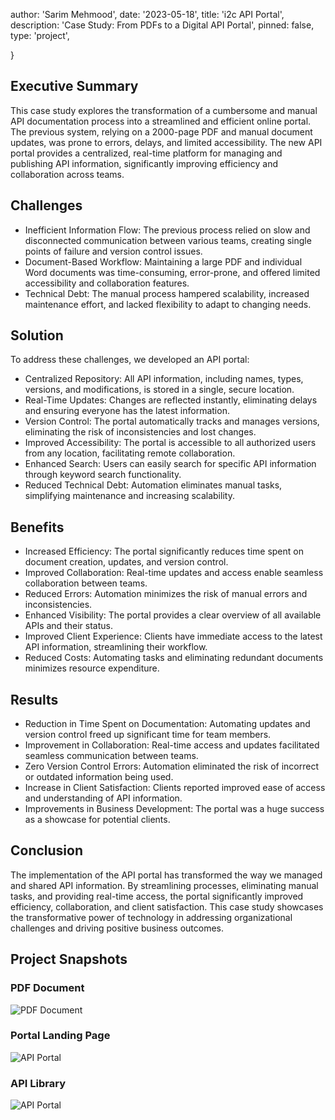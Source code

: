 

  author: 'Sarim Mehmood',
  date: '2023-05-18',
  title: 'i2c API Portal',
  description:
    'Case Study: From PDFs to a Digital API Portal',
  pinned: false,
  type: 'project',

}


## Executive Summary

This case study explores the transformation of a cumbersome and manual API documentation process into a streamlined and efficient online portal. The previous system, relying on a 2000-page PDF and manual document updates, was prone to errors, delays, and limited accessibility. The new API portal provides a centralized, real-time platform for managing and publishing API information, significantly improving efficiency and collaboration across teams.

## Challenges

- Inefficient Information Flow: The previous process relied on slow and disconnected communication between various teams, creating single points of failure and version control issues.
- Document-Based Workflow: Maintaining a large PDF and individual Word documents was time-consuming, error-prone, and offered limited accessibility and collaboration features.
- Technical Debt: The manual process hampered scalability, increased maintenance effort, and lacked flexibility to adapt to changing needs.

## Solution

To address these challenges, we developed an API portal:

- Centralized Repository: All API information, including names, types, versions, and modifications, is stored in a single, secure location.
- Real-Time Updates: Changes are reflected instantly, eliminating delays and ensuring everyone has the latest information.
- Version Control: The portal automatically tracks and manages versions, eliminating the risk of inconsistencies and lost changes.
- Improved Accessibility: The portal is accessible to all authorized users from any location, facilitating remote collaboration.
- Enhanced Search: Users can easily search for specific API information through keyword search functionality.
- Reduced Technical Debt: Automation eliminates manual tasks, simplifying maintenance and increasing scalability.

## Benefits

- Increased Efficiency: The portal significantly reduces time spent on document creation, updates, and version control.
- Improved Collaboration: Real-time updates and access enable seamless collaboration between teams.
- Reduced Errors: Automation minimizes the risk of manual errors and inconsistencies.
- Enhanced Visibility: The portal provides a clear overview of all available APIs and their status.
- Improved Client Experience: Clients have immediate access to the latest API information, streamlining their workflow.
- Reduced Costs: Automating tasks and eliminating redundant documents minimizes resource expenditure.

## Results

- Reduction in Time Spent on Documentation: Automating updates and version control freed up significant time for team members.
- Improvement in Collaboration: Real-time access and updates facilitated seamless communication between teams.
- Zero Version Control Errors: Automation eliminated the risk of incorrect or outdated information being used.
- Increase in Client Satisfaction: Clients reported improved ease of access and understanding of API information.
- Improvements in Business Development: The portal was a huge success as a showcase for potential clients.

## Conclusion

The implementation of the API portal has transformed the way we managed and shared API information. By streamlining processes, eliminating manual tasks, and providing real-time access, the portal significantly improved efficiency, collaboration, and client satisfaction. This case study showcases the transformative power of technology in addressing organizational challenges and driving positive business outcomes.

## Project Snapshots

### PDF Document

<div>
          <Image src={i2c3} alt="PDF Document" />
          </div>

### Portal Landing Page

<div>
          <Image src={i2c1} alt="API Portal" />
          </div>

### API Library

<div>
          <Image src={i2c2} alt="API Portal" />
          </div>

